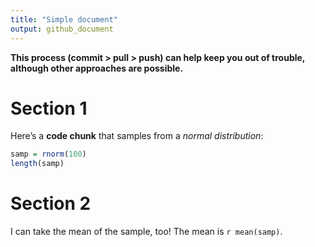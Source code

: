```yaml
---
title: "Simple document"
output: github_document
---
```


**This process (commit > pull > push) can help keep you out of trouble, although other approaches are possible.**


# Section 1

Here's a **code chunk** that samples from 
a _normal distribution_:

```r
samp = rnorm(100)
length(samp)
```

# Section 2

I can take the mean of the sample, too!
The mean is `r mean(samp)`.